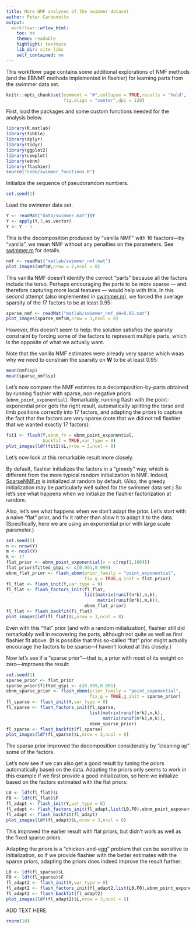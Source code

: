 ```yaml
---
title: More NMF analyses of the swimmer dataset
author: Peter Carbonetto
output:
  workflowr::wflow_html:
    toc: no
    theme: readable
    highlight: textmate
    lib_dir: site_libs
    self_contained: no
---
```


This workflowr page contains some additional explorations of NMF
methods (and the EBNMF methods implemented in flashier) for learning
parts from the swimmer data set.

```r
knitr::opts_chunk$set(comment = "#",collapse = TRUE,results = "hold",
                      fig.align = "center",dpi = 120)
```

First, load the packages and some custom functions needed for the
analysis below.

```r
library(R.matlab)
library(tibble)
library(dplyr)
library(tidyr)
library(ggplot2)
library(cowplot)
library(ebnm)
library(flashier)
source("code/swimmer_functions.R")
```

Initialize the sequence of pseudorandom numbers.

```r
set.seed(1)
```

Load the swimmer data set.

```r
Y <- readMat("data/swimmer.mat")$Y
Y <- apply(Y,3,as.vector)
Y <- Y - 1
```

This is the decomposition produced by "vanilla NMF" with 16
faactors—by "vanilla", we mean NMF without any penalties on the
parameters. See [swimmer.m][swimmer_matlab] for details.

```r
nmf <- readMat("matlab/swimmer_nmf.mat")
plot_images(nmf$W,nrow = 2,ncol = 8)
```

This vanilla NMF doesn't identify the correct "parts" because all the
factors include the torso. Perhaps encouraging the parts to be more
sparse --- and therefore capturing more local features --- would help
with this. In this second attempt (also implemented in
[swimmer.m][swimmer_matlab]), we forced the average sparsity of the 17
factors to be at least 0.95:

```r
sparse_nmf <- readMat("matlab/swimmer_nmf_sW=0.95.mat")
plot_images(sparse_nmf$W,nrow = 3,ncol = 8)
```

However, this doesn't seem to help: the solution satisfies the
sparsity constraint by forcing some of the factors to represent
multiple parts, which is the opposite of what we actually want.

Note that the vanilla NMF estimates were already very sparse which
waas why we need to constrain the sparsity on $\mathbf{W}$ to be at
least 0.95:

```r
mean(nmf$sp)
mean(sparse_nmf$sp)
```

Let's now compare the NMF estimtes to a decomposition-by-parts
obtained by running flashier with sparse, non-negative priors
(`ebnm_point_exponential`). Remarkably, running flash with the
point-exponential prior gets the right result, automatically splitting
the torso and limb positions correctly into 17 factors, and adapting
the priors to capture the fact that the factors are very sparse (note
that we did not tell flashier that we wanted exactly 17 factors):

```r
fit1 <- flash(Y,ebnm_fn = ebnm_point_exponential,
              backfit = TRUE,var_type = 0)
plot_images(ldf(fit1)$L,nrow = 3,ncol = 8)
```

Let's now look at this remarkable result more closely.

By default, flashier initializes the factors in a "greedy" way, which
is different from the more typical random initialization in NMF.
Indeed,
[SparseNMF.m][sparsenmf]
is initialized at random by default.  (Also, the greedy initialization
may be particularly well suited for the swimmer data set.)  So let's
see what happens when we initialize the flashier factorization at
random.

Also, let's see what happens when we don't adapt the prior. Let's
start with a naive "flat" prior, and fix it rather than allow it to
adapt it to the data. (Specifically, here we are using an exponential
prior with large scale parameter.)

```r
set.seed(1)
n <- nrow(Y)
m <- ncol(Y)
k <- 17
flat_prior <- ebnm_point_exponential(x = c(rep(1,100)))
flat_prior$fitted_g$pi <- c(0.001,0.999)
ebnm_flat_prior <- flash_ebnm(prior_family = "point_exponential",
                              fix_g = TRUE,g_init = flat_prior)
fl_flat <- flash_init(Y,var_type = 0)
fl_flat <- flash_factors_init(fl_flat,
                              list(matrix(runif(n*k),n,k),
                                   matrix(runif(m*k),m,k)),
                              ebnm_flat_prior)
fl_flat <- flash_backfit(fl_flat)
plot_images(ldf(fl_flat)$L,nrow = 3,ncol = 8)
```

Even with this "flat" prior (and with a random initialization),
flashier still did remarkably well in recovering the parts, although
not quite as well as first flashier fit above. (It is possible that
this so-called "flat" prior might actually encourage the factors to be
sparse—I haven't looked at this closely.)

Now let's see if a "sparse prior"—that is, a prior with most of its
weight on zero—improves the result:

```r
set.seed(1)
sparse_prior <- flat_prior
sparse_prior$fitted_g$pi <- c(0.999,0.001)
ebnm_sparse_prior <- flash_ebnm(prior_family = "point_exponential",
                                fix_g = TRUE,g_init = sparse_prior)
fl_sparse <- flash_init(Y,var_type = 0)
fl_sparse <- flash_factors_init(fl_sparse,
                                list(matrix(runif(n*k),n,k),
                                     matrix(runif(m*k),m,k)),
                                ebnm_sparse_prior)
fl_sparse <- flash_backfit(fl_sparse)
plot_images(ldf(fl_sparse)$L,nrow = 3,ncol = 8)
```

The sparse prior improved the decomposition considerably by "cleaning
up" some of the factors.

Let's now see if we can also get a good result by tuning the priors
automatically based on the data. Adapting the priors only seems to
work in this example if we first provide a good initialization, so
here we initialize based on the factors estimated with the flat
priors:

```r
L0 <- ldf(fl_flat)$L
F0 <- ldf(fl_flat)$F
fl_adapt <- flash_init(Y,var_type = 0)
fl_adapt <- flash_factors_init(fl_adapt,list(L0,F0),ebnm_point_exponential)
fl_adapt <- flash_backfit(fl_adapt)
plot_images(ldf(fl_adapt)$L,nrow = 3,ncol = 8)
```

This improved the earlier result with flat priors, but didn't work
as well as the fixed sparse priors.

Adapting the priors is a "chicken-and-egg" problem that can be
sensitive to initialization, so if we provide flashier with the better
estimates with the sparse priors, adapting the priors does indeed
improve the result further:

```r
L0 <- ldf(fl_sparse)$L
F0 <- ldf(fl_sparse)$F
fl_adapt2 <- flash_init(Y,var_type = 0)
fl_adapt2 <- flash_factors_init(fl_adapt2,list(L0,F0),ebnm_point_exponential)
fl_adapt2 <- flash_backfit(fl_adapt2)
plot_images(ldf(fl_adapt2)$L,nrow = 3,ncol = 8)
```

ADD TEXT HERE.

```r
rnorm(10)
```

[swimmer_matlab]: https://github.com/willwerscheid/ebnmf-paper/blob/master/matlab/swimmer.m
[sparsenmf]: https://github.com/willwerscheid/ebnmf-paper/blob/master/matlab/sparseNMF.m
